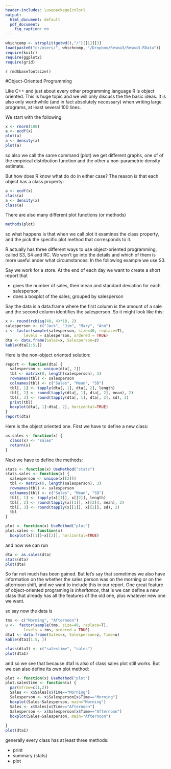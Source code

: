 ---
header-includes: \usepackage{color}
output:
  html_document: default
  pdf_document:
    fig_caption: no
---
<style>
table, th, td { text-align:right; }
th, td {padding: 10px;}
</style>

```{r, echo=FALSE, warning=FALSE, message=FALSE}
whichcomp <- strsplit(getwd(),"/")[[1]][3]
load(paste0("c:/users/", whichcomp, "/Dropbox/Resma3/Resma3.RData"))
require(knitr)
require(ggplot2)
require(grid)
```
`r rmd$basefontsize()`

#Object-Oriented Programming

Like C++ and just about every other programming language R is object oriented. This is huge topic and we will only discuss the the basic ideas. It is also only worthwhile (and in fact absolutely necessary) when writing large programs, at least several 100 lines.

We start with the following:

```{r}
x <- rnorm(100)
a <- ecdf(x)
plot(a)
a <- density(x)
plot(a)
```

so also we call the same command (plot) we get different graphs, one of of the empirical distribution function and the other a non-parametric density estimate.

But how does R know what do do in either case? The reason is that each object has a class property:

```{r}
a <- ecdf(x)
class(a)
a <- density(x)
class(a)
```

There are also many different plot functions (or methods)

```{r}
methods(plot)
```

so what happens is that when we call plot it examines the class property, and the pick the specific plot method that corresponds to it. 

R actually has three different ways to use object-oriented programming, called S3, S4 and RC. We won't go into the details and which of them is more useful ander what circumstances. In the following example we use S3.

Say we work for a store. At the end of each day we want to create a short report that 

-  gives the number of sales, their mean and standard deviation for each salesperson.  
-  does a boxplot of the sales, grouped by salesperson

Say the data is a data.frame where the first column is the amount of a sale and the second column identifies the salesperson. So it might look like this:

```{r echo=5}
x <- round(rchisq(40, 4)*10, 2)
salesperson <- c("Jack", "Jim", "Mary", "Ann")
z <- factor(sample(salesperson, size=40, replace=T), 
        levels = salesperson, ordered = TRUE)
dta <- data.frame(Sales=x, Salesperson=z)
kable(dta[1:5,])
```

Here is the non-object oriented solution:

```{r}
report <- function(dta) {
  salesperson <- unique(dta[, 2])
  tbl <- matrix(0, length(salesperson), 3)
  rownames(tbl) <- salesperson
  colnames(tbl) <- c("Sales", "Mean", "SD")
  tbl[, 1] <- tapply(dta[, 1], dta[, 2], length)
  tbl[, 2] <- round(tapply(dta[, 1], dta[, 2], mean), 2)
  tbl[, 3] <- round(tapply(dta[, 1], dta[, 2], sd), 2)
  print(tbl)
  boxplot(dta[, 1]~dta[, 2], horizontal=TRUE)
}
report(dta)
```

Here is the object oriented one. First we have to define a new class:

```{r}
as.sales <- function(x) {
  class(x) <- "sales"
  return(x)
}
```

Next we have to define the methods:

```{r}
stats <- function(x) UseMethod("stats")
stats.sales <- function(x) {
  salesperson <- unique(x[[2]])
  tbl <- matrix(0, length(salesperson), 3)
  rownames(tbl) <- salesperson
  colnames(tbl) <- c("Sales", "Mean", "SD")
  tbl[, 1] <- tapply(x[[1]], x[[2]], length)
  tbl[, 2] <- round(tapply(x[[1]], x[[2]], mean), 2)
  tbl[, 3] <- round(tapply(x[[1]], x[[2]], sd), 2)
  tbl
}
```

```{r}
plot <- function(x) UseMethod("plot")
plot.sales <- function(x) 
  boxplot(x[[1]]~x[[2]], horizontal=TRUE)
```

and now we can run

```{r}
dta <- as.sales(dta)
stats(dta)
plot(dta)
```

So far not much has been gained. But let's say that sometimes we also have information on the whether the sales person was on the morning or on the afternoon shift, and we want to include this in our report. One great feature of object-oriented programing is *inheritance*, that is we can define a new class that already has all the features of the old one, plus whatever new one we want.

so say now the data is

```{r, echo=4}
tms <- c("Morning", "Afternoon")
u <-  factor(sample(tms, size=40, replace=T), 
        levels = tms, ordered = TRUE)
dta1 <- data.frame(Sales=x, Salesperson=z, Time=u)
kable(dta1[1:5, ])
```


```{r error=T}
class(dta1) <- c("salestime", "sales")
plot(dta1)
```

and so we see that because dta1 is also of class sales plot still works. But we can also define its own plot method:

```{r error=T}
plot <- function(x) UseMethod("plot")
plot.salestime <- function(x) {
  par(mfrow=c(1,2))
  Sales <- x$Sales[x$Time=="Morning"]
  Salesperson <- x$Salesperson[x$Time=="Morning"]
  boxplot(Sales~Salesperson, main="Morning")
  Sales <- x$Sales[x$Time=="Afternoon"]
  Salesperson <- x$Salesperson[x$Time=="Afternoon"]
  boxplot(Sales~Salesperson, main="Afternoon")
  
}
plot(dta1)
```

generally every class has at least three methods:

-  print  
-  summary (stats)  
-  plot


